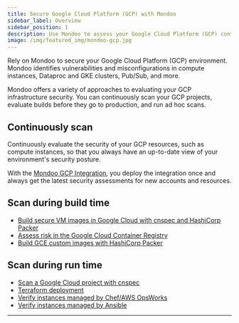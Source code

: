 ```yaml
---
title: Secure Google Cloud Platform (GCP) with Mondoo
sidebar_label: Overview
sidebar_position: 1
description: Use Mondoo to assess your Google Cloud Platform (GCP) configurations and identify risks to your infrastructure
image: /img/featured_img/mondoo-gcp.jpg
---
```


Rely on Mondoo to secure your Google Cloud Platform (GCP) environment. Mondoo identifies vulnerabilities and misconfigurations in compute instances, Dataproc and GKE clusters, Pub/Sub, and more.

Mondoo offers a variety of approaches to evaluating your GCP infrastructure security. You can continuously scan your GCP projects, evaluate builds before they go to production, and run ad hoc scans.

## Continuously scan

Continuously evaluate the security of your GCP resources, such as compute instances, so that you always have an up-to-date view of your environment's security posture.

With the [Mondoo GCP Integration](/platform/infra/cloud/gcp/gcp-integration-scan), you deploy the integration once and always get the latest security assessments for new accounts and resources.

## Scan during build time

- [Build secure VM images in Google Cloud with cnspec and HashiCorp Packer](/cnspec/cloud/gcp/packer/)
- [Assess risk in the Google Cloud Container Registry](/cnspec/supplychain/registry/gcp_gcr.md)
- [Build GCE custom images with HashiCorp Packer](/cnspec/supplychain/packer.md)

## Scan during run time

- [Scan a Google Cloud project with cnspec](/cnspec/cloud/gcp/)
- [Terraform deployment](/cnspec/supplychain/terraform.md)
- [Verify instances managed by Chef/AWS OpsWorks](/platform/infra/opsys/automation/chef.md)
- [Verify instances managed by Ansible](/platform/infra/opsys/automation/ansible.md)

---
